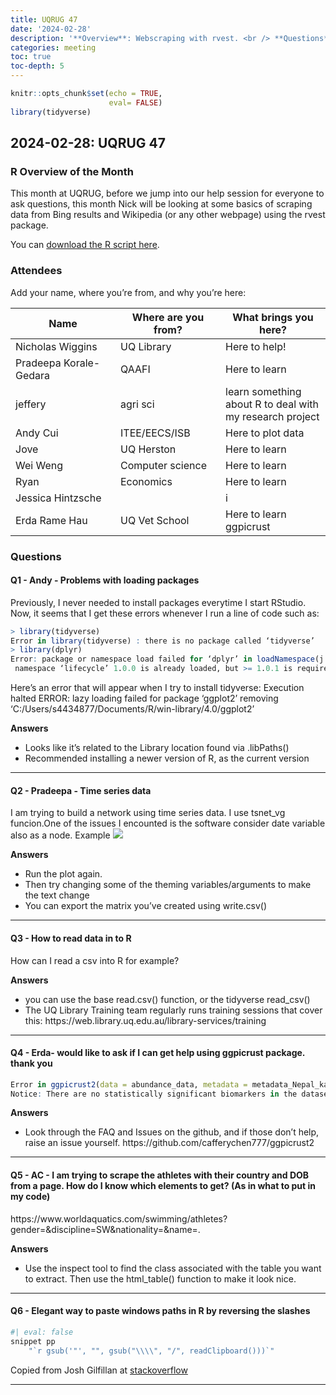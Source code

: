 ```yaml
---
title: UQRUG 47
date: '2024-02-28'
description: '**Overview**: Webscraping with rvest. <br /> **Questions**: loading packages, time series data, reading data into R, ggpicrust, dealing with windows file paths. '
categories: meeting
toc: true
toc-depth: 5
---
```


```r
knitr::opts_chunk$set(echo = TRUE,
                      eval= FALSE)
library(tidyverse)

```
## 2024-02-28: UQRUG 47

### R Overview of the Month

This month at UQRUG, before we jump into our help session for everyone to ask questions, this month Nick will be looking at some basics of scraping data from Bing results and Wikipedia (or any other webpage) using the rvest package.

You can <a href="rvest_overview.R" download>download the R script here</a>.

### Attendees
Add your name, where you're from, and why you're here:

| Name | Where are you from? | What brings you here? |
|--------|--------|--------|
| Nicholas Wiggins | UQ Library | Here to help! |
|Pradeepa Korale-Gedara|QAAFI|Here to learn|
|jeffery|agri sci |learn something about R to deal with my research project|
|Andy Cui|ITEE/EECS/ISB|Here to plot data|
|Jove|UQ Herston|Here to learn|
|Wei Weng|Computer science|Here to learn|
|Ryan|Economics|Here to learn|
|Jessica Hintzsche||i|
|Erda Rame Hau|UQ Vet School| Here to learn ggpicrust|


### Questions


#### Q1 - Andy - Problems with loading packages
Previously, I never needed to install packages everytime I start RStudio. Now, it seems that I get these errors whenever I run a line of code such as:
``` r
> library(tidyverse)
Error in library(tidyverse) : there is no package called ‘tidyverse’
> library(dplyr)
Error: package or namespace load failed for ‘dplyr’ in loadNamespace(j <- i[[1L]], c(lib.loc, .libPaths()), versionCheck = vI[[j]]):
 namespace ‘lifecycle’ 1.0.0 is already loaded, but >= 1.0.1 is required
```
 Here's an error that will appear when I try to install tidyverse: 
 Execution halted
ERROR: lazy loading failed for package 'ggplot2'
 removing 'C:/Users/s4434877/Documents/R/win-library/4.0/ggplot2'


**Answers**

* Looks like it's related to the Library location found via .libPaths()
*   Recommended installing a newer version of R, as the current version

---

#### Q2 - Pradeepa - Time series data
I am trying to build a network using time series data. I use tsnet_vg funcion.One of the issues I encounted is the software consider date variable also as a node. Example ![](https://s3.hedgedoc.org/demo/uploads/42bd0611-3d26-4e5e-87a4-214b12fce6cf.png)


**Answers**

*  Run the plot again.
*  Then try changing some of the theming variables/arguments to make the text change
*  You can export the matrix you've created using write.csv()

---

#### Q3 - How to read data in to R
How can I read a csv into R for example?


**Answers**

*  you can use the base read.csv() function, or the tidyverse read_csv()
* The UQ Library Training team regularly runs training sessions that cover this: https://web.library.uq.edu.au/library-services/training


---

#### Q4 - Erda- would like to ask if I can get help using ggpicrust package. thank you

``` r
Error in ggpicrust2(data = abundance_data, metadata = metadata_Nepal_kath,  : 
Notice: There are no statistically significant biomarkers in the dataset. This is not an error, but it might indicate that the data do not contain any biomarkers passing the set significance threshold (p<=0.05). You may refer to the tutorial's FAQ for further help and suggestions
```

**Answers**

* Look through the FAQ and Issues on the github, and if those don't help, raise an issue yourself. https://github.com/cafferychen777/ggpicrust2

---

#### Q5 - AC - I am trying to scrape the athletes with their country and DOB from a page. How do I know which elements to get? (As in what to put in my code)
 https://www.worldaquatics.com/swimming/athletes?gender=&discipline=SW&nationality=&name=.

**Answers**

*  Use the inspect tool to find the class associated with the table you want to extract. Then use the html_table() function to make it look nice.

---

#### Q6 - Elegant way to paste windows paths in R by reversing the slashes

```r
#| eval: false 
snippet pp
    "`r gsub('"', "", gsub("\\\\", "/", readClipboard()))`"
```

Copied from Josh Gilfillan at [stackoverflow](https://stackoverflow.com/a/39989341)


---
